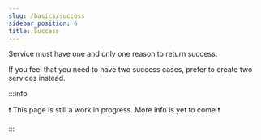 ```yaml
---
slug: /basics/success
sidebar_position: 6
title: Success
---
```


Service must have one and only one reason to return success.

If you feel that you need to have two success cases, prefer to create two services instead.

:::info

❗ This page is still a work in progress. More info is yet to come ❗

:::
